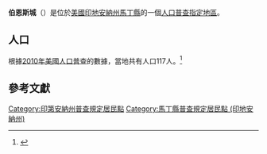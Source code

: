{{noteTA
|G1=USState
|G2=地名
|G3=Unit
}}
{{Infobox settlement
|official_name            = 伯恩斯城
|native_name = Burns City
|settlement_type          = [[人口普查指定地區|人口普查指定地區]]
|image_skyline            = Martin County Indiana Incorporated and Unincorporated areas Burns City Highlighted 1809352.svg
|imagesize                = 250px
|image_map                = 
|mapsize                  = 
|pushpin_map              = USA Indiana 
|pushpin_label            = 伯恩斯城
|pushpin_label_position   = top
|pushpin_map_caption      = 伯恩斯城在印地安納州的位置
|subdivision_type         = [[世界政區索引|國家]]
|subdivision_type1        = [[美国州份|州份]]
|subdivision_type2        = [[印地安納州行政区划|縣]]
|subdivision_name         = [[美国|美国]]
|subdivision_name1        = [[印地安納州|印地安納州]]
|subdivision_name2        = [[馬丁縣_(印地安納州)|馬丁縣]]
|elevation_ft             = 712
|elevation_m              = 217
|timezone                 = [[北美东部时区|北美东部时区]]
|area_total_km2           = 
|area_land_km2            = 
|area_water_km2           = 
|area_total_sq_mi         = 
|area_land_sq_mi          = 
|area_water_sq_mi         = 
|population_as_of         = [[2010年美國人口普查|2010]]
|population_footnotes     = 
|population_total         = 117
|population_density_km2   = auto
|population_density_sq_mi = auto
|utc_offset               = -5
|coordinates              = {{coord|38|45|21|N|86|53|13|W|display=inline,title}}
| coor_pinpoint           = 
| coordinates_footnotes   = 
|timezone_DST             = EDT
|utc_offset_DST           = -4
|postal_code_type         = [[美國郵區編號|郵區編號]]
|postal_code              = 47553
|area_code                = {{link-en|电话区号812|Area code 812|812}}
|blank_name = [[地名信息系统|GNIS ID]]
|blank_info = 431854<ref name="GNIS">{{cite gnis|431854|Burns City}}</ref>
}}
'''伯恩斯城'''（{{lang-en|Burns City}}）是位於[[美國|美國]][[印地安納州|印地安納州]][[馬丁縣_(印地安納州)|馬丁縣]]的一個[[人口普查指定地區|人口普查指定地區]]。

== 人口 ==
根據[[2010年美國人口普查|2010年美國人口普查]]的數據，當地共有人口117人。<ref name="GR8">{{cite web|url=http://factfinder2.census.gov|publisher=[[美国人口调查局|美国人口调查局]]|accessdate=2011-05-14|title=American FactFinder|archive-date=2013-09-11|archive-url=https://web.archive.org/web/20130911234518/http://factfinder2.census.gov/|dead-url=no}}</ref>

== 參考文獻 ==
{{reflist}}

{{馬丁縣 (印地安納州)}}

{{DEFAULTSORT:Burns City, Indiana}}
[[Category:印第安納州普查規定居民點|Category:印第安納州普查規定居民點]]
[[Category:馬丁縣普查規定居民點_(印地安納州)|Category:馬丁縣普查規定居民點 (印地安納州)]]

{{Indiana-geo-stub}}